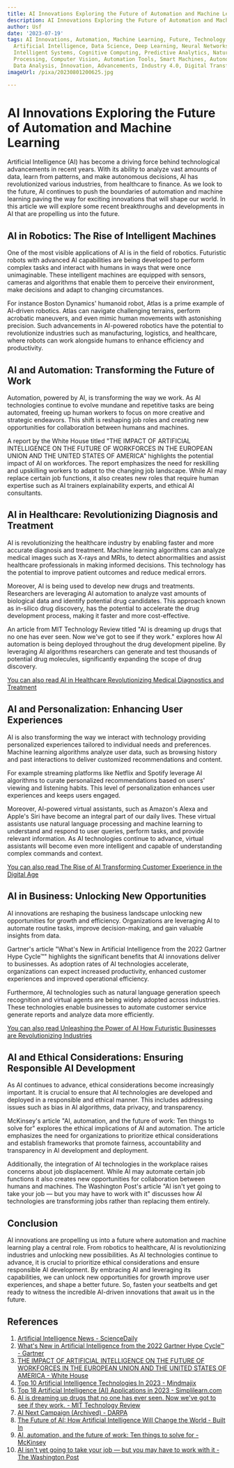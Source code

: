 ```yaml
---
title: AI Innovations Exploring the Future of Automation and Machine Learning
description: AI Innovations Exploring the Future of Automation and Machine Learning
author: Usf
date: '2023-07-19'
tags: AI Innovations, Automation, Machine Learning, Future, Technology, Robotics,
  Artificial Intelligence, Data Science, Deep Learning, Neural Networks, Algorithms,
  Intelligent Systems, Cognitive Computing, Predictive Analytics, Natural Language
  Processing, Computer Vision, Automation Tools, Smart Machines, Autonomous Systems,
  Data Analysis, Innovation, Advancements, Industry 4.0, Digital Transformation
imageUrl: /pixa/20230801200625.jpg

---
```

# AI Innovations Exploring the Future of Automation and Machine Learning

Artificial Intelligence (AI) has become a driving force behind technological advancements in recent years. With its ability to analyze vast amounts of data, learn from patterns, and make autonomous decisions, AI  has revolutionized  various industries, from  healthcare to finance. As we look to the future, AI continues  to push  the boundaries of automation and machine learning paving the way for  exciting  innovations that  will shape our world. In this  article we will explore some recent breakthroughs and developments  in AI  that are propelling  us into the future.

## AI in Robotics: The Rise of Intelligent Machines

One of the most visible  applications of AI is in the field of robotics. Futuristic robots with  advanced AI capabilities are being developed  to perform complex tasks and interact with humans in ways that were once unimaginable. These intelligent machines are  equipped  with sensors, cameras and algorithms that enable them to perceive their environment, make decisions  and adapt to changing circumstances.

For instance Boston Dynamics' humanoid robot, Atlas is a prime example of AI-driven robotics. Atlas can  navigate challenging terrains, perform acrobatic maneuvers, and even mimic human  movements with astonishing precision. Such advancements in AI-powered robotics have the potential to revolutionize industries such as manufacturing, logistics,  and healthcare, where  robots can  work alongside humans to enhance efficiency and productivity.

## AI  and Automation: Transforming the Future of Work

Automation, powered by AI, is transforming the way we work. As AI technologies continue to evolve mundane and repetitive tasks are being automated, freeing up human workers to focus on more creative and strategic endeavors. This shift is reshaping job roles and creating new opportunities for collaboration between humans and machines.

A  report by the White House titled "THE IMPACT OF ARTIFICIAL INTELLIGENCE ON THE FUTURE  OF WORKFORCES IN  THE EUROPEAN  UNION AND  THE  UNITED STATES OF  AMERICA" highlights the potential impact  of AI on workforces.  The report emphasizes  the need  for reskilling and upskilling workers to adapt to the changing job landscape.  While AI may replace certain job functions,  it also creates new  roles that require human expertise such as  AI trainers explainability experts, and ethical AI consultants.

## AI in Healthcare: Revolutionizing Diagnosis and Treatment

AI is revolutionizing  the healthcare industry by enabling faster and more accurate diagnosis and treatment. Machine learning algorithms can analyze medical images  such  as  X-rays and MRIs, to detect abnormalities  and assist healthcare professionals in making informed decisions. This technology has the potential to  improve patient outcomes and  reduce medical  errors.

Moreover, AI is being used  to develop new drugs and treatments. Researchers are leveraging AI automation to analyze  vast amounts of biological  data  and identify potential drug  candidates. This approach known as  in-silico drug discovery, has the potential to accelerate the drug development  process, making it faster and more cost-effective.

An article from MIT Technology Review titled "AI is dreaming up drugs that no one has  ever seen. Now we've got to see if they work." explores how AI automation  is being deployed throughout the drug development  pipeline. By leveraging  AI algorithms researchers can generate and test thousands of potential drug molecules, significantly expanding the scope of drug discovery.

[You can also read  AI in Healthcare  Revolutionizing Medical Diagnostics and Treatment](AI%20in%20Healthcare%20Revolutionizing%20Medical%20Diagnostics%20and%20Treatment)


## AI and Personalization: Enhancing User Experiences

AI is also transforming the way we interact with technology providing personalized experiences tailored to  individual  needs and preferences. Machine learning algorithms analyze user data, such as browsing history and  past interactions to deliver customized recommendations and content.

For example streaming platforms like Netflix and Spotify leverage AI  algorithms to curate personalized recommendations based on users'  viewing and listening habits. This level of personalization enhances  user experiences and  keeps users engaged.

Moreover, AI-powered virtual assistants,  such as Amazon's Alexa  and Apple's Siri have become an integral part of our daily lives. These virtual assistants use natural language processing  and machine learning to understand and respond to  user queries, perform tasks, and provide relevant information. As AI technologies continue to advance, virtual assistants  will  become even more intelligent and capable  of understanding complex commands  and context.

[You can also read The Rise of AI Transforming Customer Experience in the Digital Age](The%20Rise%20of%20AI%20Transforming%20Customer%20Experience%20in%20the%20Digital%20Age)


## AI in Business: Unlocking New Opportunities

AI innovations are reshaping the business landscape unlocking new opportunities for growth and efficiency. Organizations are leveraging AI  to automate routine tasks, improve decision-making, and gain valuable insights from data.

Gartner's  article "What's New in Artificial Intelligence from the 2022 Gartner Hype Cycle™" highlights the significant benefits that AI innovations deliver to  businesses. As adoption rates of AI technologies accelerate, organizations can expect increased  productivity, enhanced customer experiences and improved operational efficiency.

Furthermore, AI technologies such as natural language generation speech recognition and virtual agents  are being widely adopted across industries. These technologies enable businesses to automate customer service generate reports and analyze data more efficiently.

[You can also read Unleashing the Power of AI How Futuristic Businesses are Revolutionizing  Industries](Unleashing%20the%20Power%20of%20AI%20How%20Futuristic%20Businesses%20are%20Revolutionizing%20Industries)


## AI and Ethical Considerations: Ensuring  Responsible AI Development

As AI continues to advance, ethical considerations become increasingly important. It is crucial to ensure that  AI  technologies  are developed  and deployed in a responsible and  ethical manner. This includes addressing issues such as bias in AI algorithms, data privacy, and transparency.

McKinsey's article "AI, automation,  and the future of  work: Ten  things to solve for" explores the ethical implications of AI and automation. The article emphasizes the need for organizations to prioritize ethical considerations and establish frameworks that promote  fairness, accountability and transparency in AI development and deployment.

Additionally, the integration of AI technologies in the workplace raises concerns about job displacement. While AI may automate  certain job functions it also creates new  opportunities for collaboration between humans and machines. The Washington Post's article "AI isn't  yet going to take your job — but you may have to work  with it" discusses how AI technologies are transforming  jobs rather than  replacing them entirely.

## Conclusion

AI innovations are  propelling us into a future where automation and machine learning play a central role. From robotics to healthcare,  AI is revolutionizing industries  and unlocking new  possibilities. As AI technologies  continue to  advance, it is crucial to prioritize ethical considerations  and ensure responsible AI development. By embracing AI and leveraging its capabilities, we can unlock new opportunities for growth improve user experiences, and shape a better  future. So, fasten your seatbelts and get ready to witness the incredible AI-driven  innovations  that  await  us in the future.

## References

1. [Artificial Intelligence News - ScienceDaily](https://www.sciencedaily.com/news/computers_math/artificial_intelligence/)
2. [What's New in Artificial Intelligence from the 2022 Gartner Hype Cycle™ - Gartner](https://www.gartner.com/en/articles/what-s-new-in-artificial-intelligence-from-the-2022-gartner-hype-cycle)
3. [THE IMPACT OF ARTIFICIAL INTELLIGENCE ON  THE FUTURE OF WORKFORCES IN THE EUROPEAN UNION  AND THE UNITED STATES OF AMERICA -  White House](https://www.whitehouse.gov/wp-content/uploads/2022/12/TTC-EC-CEA-AI-Report-12052022-1.pdf)
4. [Top 10 Artificial Intelligence Technologies In 2023 -  Mindmajix](https://mindmajix.com/artificial-intelligence-technologies)
5. [Top 18 Artificial Intelligence  (AI) Applications in 2023 - Simplilearn.com](https://www.simplilearn.com/tutorials/artificial-intelligence-tutorial/artificial-intelligence-applications)
6. [AI is dreaming up drugs that no one has ever seen. Now we've got to see if they work. - MIT Technology Review](https://www.technologyreview.com/2023/02/15/1067904/ai-automation-drug-development/)
7. [AI Next Campaign (Archived)  - DARPA](https://www.darpa.mil/work-with-us/ai-next-campaign)
8. [The Future of AI: How Artificial Intelligence Will Change the World  - Built In](https://builtin.com/artificial-intelligence/artificial-intelligence-future)
9.  [AI, automation, and the future of  work: Ten things to solve for - McKinsey](https://www.mckinsey.com/featured-insights/future-of-work/ai-automation-and-the-future-of-work-ten-things-to-solve-for)
10. [AI isn't yet going to take your job — but you may have  to work with it - The Washington Post](https://www.washingtonpost.com/technology/interactive/2023/ai-jobs-workplace/)